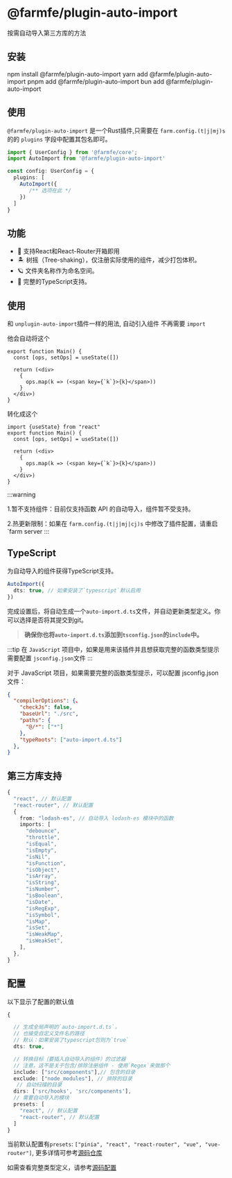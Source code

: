 
# @farmfe/plugin-auto-import

按需自动导入第三方库的方法

## 安装


<Tabs>
  <TabItem value="npm" label="npm">
    <CodeBlock>npm install @farmfe/plugin-auto-import</CodeBlock>
  </TabItem>
  <TabItem value="yarn" label="yarn">
    <CodeBlock>yarn add @farmfe/plugin-auto-import</CodeBlock>
  </TabItem>
  <TabItem value="pnpm" label="pnpm">
    <CodeBlock>pnpm add @farmfe/plugin-auto-import</CodeBlock>
  </TabItem>
    <TabItem value="bun" label="bun">
    <CodeBlock>bun add @farmfe/plugin-auto-import</CodeBlock>
  </TabItem>
</Tabs>

## 使用

`@farmfe/plugin-auto-import` 是一个Rust插件,只需要在 `farm.config.(t|j|mj)s` 的的 `plugins` 字段中配置其包名即可。

```ts {4}
import { UserConfig } from '@farmfe/core';
import AutoImport from '@farmfe/plugin-auto-import'

const config: UserConfig = {
  plugins: [
    AutoImport({
       /** 选项在此 */
    })
  ]
}
```
## 功能

- 💚 支持React和React-Router开箱即用
- 🏝 树摇（Tree-shaking），仅注册实际使用的组件，减少打包体积。
- 🪐 文件夹名称作为命名空间。
- 🦾 完整的TypeScript支持。

## 使用

和 `unplugin-auto-import`插件一样的用法, 自动引入组件 不再需要 `import`

他会自动将这个

```tsx
export function Main() {
  const [ops, setOps] = useState([])

  return (<div>
    {
      ops.map(k => (<span key={`k`}>{k}</span>))
    }
  </div>)
}
```

转化成这个

```tsx
import {useState} from "react"
export function Main() {
  const [ops, setOps] = useState([])

  return (<div>
    {
      ops.map(k => (<span key={`k`}>{k}</span>))
    }
  </div>)
}

```

:::warning

1.暂不支持组件：目前仅支持函数 API 的自动导入，组件暂不受支持。

2.热更新限制：如果在 `farm.config.(t|j|mj|cj)s` 中修改了插件配置，请重启 `farm server
:::

## TypeScript

为自动导入的组件获得TypeScript支持。

```ts
AutoImport({
  dts: true, // 如果安装了`typescript`默认启用
})
```

完成设置后，将自动生成一个`auto-import.d.ts`文件，并自动更新类型定义。你可以选择是否将其提交到git。

> **确保你也将`auto-import.d.ts`添加到`tsconfig.json`的`include`中。**

:::tip
在 `JavaScript` 项目中，如果是用来该插件并且想获取完整的函数类型提示 需要配置 `jsconfig.json`文件
:::

对于 JavaScript 项目，如果需要完整的函数类型提示，可以配置 jsconfig.json 文件：

```json
{
  "compilerOptions": {、
    "checkJs": false,
    "baseUrl": "./src",
    "paths": {
      "@/*": ["*"]
    },
    "typeRoots": ["auto-import.d.ts"]
  },
}
```

## 第三方库支持
```ts
{
  "react", // 默认配置
  "react-router", // 默认配置
  {
    from: "lodash-es", // 自动导入 lodash-es 模块中的函数
    imports: [
      "debounce",
      "throttle",
      "isEqual",
      "isEmpty",
      "isNil",
      "isFunction",
      "isObject",
      "isArray",
      "isString",
      "isNumber",
      "isBoolean",
      "isDate",
      "isRegExp",
      "isSymbol",
      "isMap",
      "isSet",
      "isWeakMap",
      "isWeakSet",
    ],
  },
}
```


## 配置
以下显示了配置的默认值
```ts
{

  // 生成全局声明的`auto-import.d.ts`，
  // 也接受自定义文件名的路径
  // 默认：如果安装了typescript包则为`true`
  dts: true,

  // 转换目标（要插入自动导入的组件）的过滤器
  // 注意，这不是关于包含/排除注册组件 - 使用`Regex`来做那个
  include: ["src/components"],// 包含的目录
  exclude: ["node_modules"], // 排除的目录
   // 自动扫描的目录
  dirs: ['src/hooks', 'src/components'],
  // 需要自动导入的模块
  presets: [
    "react", // 默认配置
    "react-router", // 默认配置
  ]
}


```
当前默认配置有`presets`: `["pinia", "react", "react-router", "vue", "vue-router"]`, 更多详情可参考[源码仓库](https://github.com/farm-fe/plugins/blob/main/rust-plugins/auto-import/src/presets/mod.rs)

如需查看完整类型定义，请参考[源码配置](https://github.com/farm-fe/plugins/blob/main/rust-plugins/auto-import/options.d.ts)
